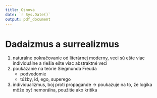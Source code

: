 ```yaml
---
title: Osnova
date: `r Sys.Date()`
output: pdf_document
---
```


# Dadaizmus a surrealizmus
1. naturálne pokračovanie od literárnej moderny, veci sú ešte viac individuálne a riešia ešte viac abstraktné veci
2. poukázanie na teórie Siegmunda Freuda
    - podvedomie
    - túžby, id, ego, superego
3. individualizmus, boj proti propagande -> poukazuje na to, že logika môže byť nemorálna, použitie ako kritika
